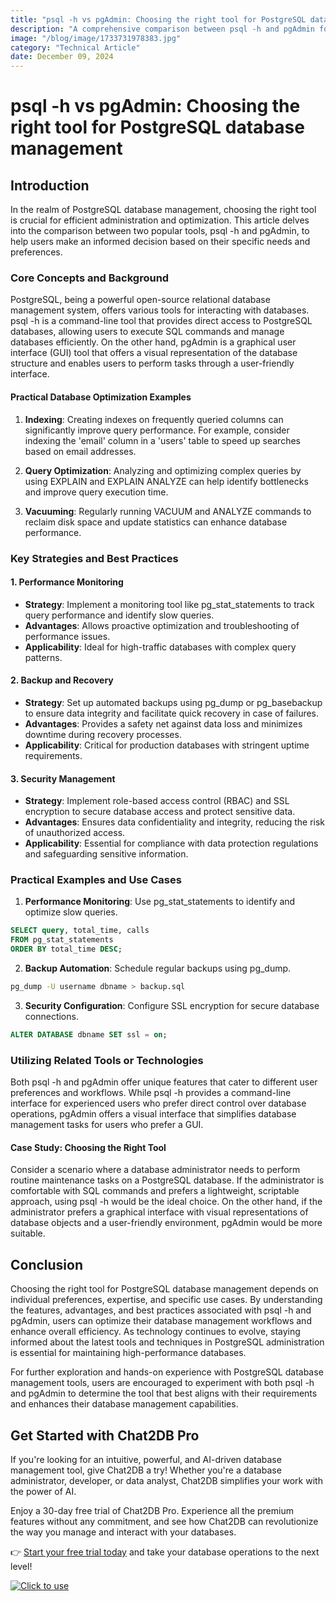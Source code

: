 ```yaml
---
title: "psql -h vs pgAdmin: Choosing the right tool for PostgreSQL database management"
description: "A comprehensive comparison between psql -h and pgAdmin for PostgreSQL database management, highlighting their features, advantages, and best use cases."
image: "/blog/image/1733731978383.jpg"
category: "Technical Article"
date: December 09, 2024
---
```


# psql -h vs pgAdmin: Choosing the right tool for PostgreSQL database management


<Authors date="December 09, 2024">
  <Author name="Ethan Clarke" link="https://chat2db.ai" />
</Authors>

## Introduction

In the realm of PostgreSQL database management, choosing the right tool is crucial for efficient administration and optimization. This article delves into the comparison between two popular tools, psql -h and pgAdmin, to help users make an informed decision based on their specific needs and preferences.

### Core Concepts and Background

PostgreSQL, being a powerful open-source relational database management system, offers various tools for interacting with databases. psql -h is a command-line tool that provides direct access to PostgreSQL databases, allowing users to execute SQL commands and manage databases efficiently. On the other hand, pgAdmin is a graphical user interface (GUI) tool that offers a visual representation of the database structure and enables users to perform tasks through a user-friendly interface.

#### Practical Database Optimization Examples

1. **Indexing**: Creating indexes on frequently queried columns can significantly improve query performance. For example, consider indexing the 'email' column in a 'users' table to speed up searches based on email addresses.

2. **Query Optimization**: Analyzing and optimizing complex queries by using EXPLAIN and EXPLAIN ANALYZE can help identify bottlenecks and improve query execution time.

3. **Vacuuming**: Regularly running VACUUM and ANALYZE commands to reclaim disk space and update statistics can enhance database performance.

### Key Strategies and Best Practices

#### 1. Performance Monitoring

- **Strategy**: Implement a monitoring tool like pg_stat_statements to track query performance and identify slow queries.
- **Advantages**: Allows proactive optimization and troubleshooting of performance issues.
- **Applicability**: Ideal for high-traffic databases with complex query patterns.

#### 2. Backup and Recovery

- **Strategy**: Set up automated backups using pg_dump or pg_basebackup to ensure data integrity and facilitate quick recovery in case of failures.
- **Advantages**: Provides a safety net against data loss and minimizes downtime during recovery processes.
- **Applicability**: Critical for production databases with stringent uptime requirements.

#### 3. Security Management

- **Strategy**: Implement role-based access control (RBAC) and SSL encryption to secure database access and protect sensitive data.
- **Advantages**: Ensures data confidentiality and integrity, reducing the risk of unauthorized access.
- **Applicability**: Essential for compliance with data protection regulations and safeguarding sensitive information.

### Practical Examples and Use Cases

1. **Performance Monitoring**: Use pg_stat_statements to identify and optimize slow queries.

```sql
SELECT query, total_time, calls
FROM pg_stat_statements
ORDER BY total_time DESC;
```

2. **Backup Automation**: Schedule regular backups using pg_dump.

```bash
pg_dump -U username dbname > backup.sql
```

3. **Security Configuration**: Configure SSL encryption for secure database connections.

```sql
ALTER DATABASE dbname SET ssl = on;
```

### Utilizing Related Tools or Technologies

Both psql -h and pgAdmin offer unique features that cater to different user preferences and workflows. While psql -h provides a command-line interface for experienced users who prefer direct control over database operations, pgAdmin offers a visual interface that simplifies database management tasks for users who prefer a GUI.

#### Case Study: Choosing the Right Tool

Consider a scenario where a database administrator needs to perform routine maintenance tasks on a PostgreSQL database. If the administrator is comfortable with SQL commands and prefers a lightweight, scriptable approach, using psql -h would be the ideal choice. On the other hand, if the administrator prefers a graphical interface with visual representations of database objects and a user-friendly environment, pgAdmin would be more suitable.

## Conclusion

Choosing the right tool for PostgreSQL database management depends on individual preferences, expertise, and specific use cases. By understanding the features, advantages, and best practices associated with psql -h and pgAdmin, users can optimize their database management workflows and enhance overall efficiency. As technology continues to evolve, staying informed about the latest tools and techniques in PostgreSQL administration is essential for maintaining high-performance databases.

For further exploration and hands-on experience with PostgreSQL database management tools, users are encouraged to experiment with both psql -h and pgAdmin to determine the tool that best aligns with their requirements and enhances their database management capabilities.

## Get Started with Chat2DB Pro

If you're looking for an intuitive, powerful, and AI-driven database management tool, give Chat2DB a try! Whether you're a database administrator, developer, or data analyst, Chat2DB simplifies your work with the power of AI.

Enjoy a 30-day free trial of Chat2DB Pro. Experience all the premium features without any commitment, and see how Chat2DB can revolutionize the way you manage and interact with your databases.

👉 [Start your free trial today](https://chat2db.ai/pricing) and take your database operations to the next level!


[![Click to use](/image/blog/bg/chat2db.jpg)](https://chat2db.ai/)
